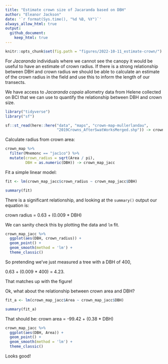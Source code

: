 ```yaml
---
title: "Estimate crown size of Jacaranda based on DBH"
author: "Eleanor Jackson"
date: '`r format(Sys.time(), "%d %B, %Y")`'
always_allow_html: true
output: 
  github_document:
    keep_html: true
---
```

```r
knitr::opts_chunk$set(fig.path = "figures/2022-10-11_estimate-crown/")
```

For *Jacaranda* individuals where we cannot see the canopy it would be useful to have an estimate of crown radius. If there is a strong relationship between DBH and crown radius we should be able to calculate an estimate of the crown radius in the field and use this to inform the length of our transects.

We have access to *Jacaranda copaia* allometry data from Helene collected on BCI that we can use to quantify the relationship between DBH and crown size.

```r
library("tidyverse")
library("sf")
```

```r
sf::st_read(here::here("data", "maps", "crown-map-mullerlandau",
                       "2019Crowns_AfterSwatWorksMerged.shp")) -> crown_map

```

Calculate radius from crown area:

```r
crown_map %>%
  filter(Mnemonc == "jac1co") %>%
  mutate(crown_radius = sqrt(Area / pi),
         DBH = as.numeric(DBH)) -> crown_map_jacc
```

Fit a simple linear model:

```r
fit <- lm(crown_map_jacc$crown_radius ~ crown_map_jacc$DBH)

summary(fit)

```

There is a significant relationship, and looking at the `summary()` output our equation is: 

crown radius = 0.63 + (0.009 * DBH)

We can sanity check this by plotting the data and `lm` fit.

```r
crown_map_jacc %>%
  ggplot(aes(DBH, crown_radius)) +
  geom_point() +
  geom_smooth(method = 'lm') +
  theme_classic()
```

So pretending we've just measured a tree with a DBH of 400, 

0.63 + (0.009 * 400) = 4.23. 

That matches up with the figure!

Ok, what about the relationship between crown area and DBH?

```r
fit_a <- lm(crown_map_jacc$Area ~ crown_map_jacc$DBH)

summary(fit_a)
```

That should be: crown area = -99.42 + (0.38 * DBH)

```r
crown_map_jacc %>%
  ggplot(aes(DBH, Area)) +
  geom_point() +
  geom_smooth(method = 'lm') +
  theme_classic()
```

Looks good!